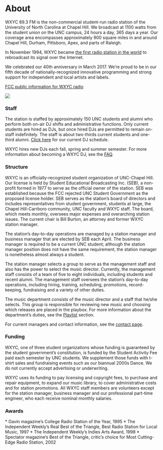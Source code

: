 
# About

WXYC 89.3 FM is the non-commercial student-run radio station of the University of North Carolina at Chapel Hill. We broadcast at 1100 watts from the student union on the UNC campus, 24 hours a day, 365 days a year. Our coverage area encompasses approximately 900 square miles in and around Chapel Hill, Durham, Pittsboro, Apex, and parts of Raleigh.

In November 1994, WXYC became [the first radio station in the world](https://wxyc.org/about/about/simulcast/) to rebroadcast its signal over the Internet.

We celebrated our 40th anniversary in March 2017. We’re proud to be in our fifth decade of nationally-recognized innovative programming and strong support for independent and local artists and labels.

[FCC public information for WXYC radio](https://publicfiles.fcc.gov/fm-profile/wxyc/)

![](/uploads/thumbnail_news-2.jpeg)

### Staff

The station is staffed by approximately 150 UNC students and alumni who perform both on-air DJ shifts and administrative functions. Only current students are hired as DJs, but once hired DJs are permitted to remain on-staff indefinitely. The staff is about two-thirds current students and one-third alumni. [Click here](https://wxyc.org/dj-schedule/) for our current DJ schedule.

WXYC hires new DJs each fall, spring and summer semester. For more information about becoming a WXYC DJ, see the [FAQ](https://wxyc.org/contact-2/).

### Structure

WXYC is an officially-recognized student organization of UNC-Chapel Hill. Our license is held by Student Educational Broadcasting Inc. (SEB), a non-profit formed in 1977 to serve as the official owner of the station. SEB was established because the FCC rejected UNC Student Government as the proposed license holder. SEB serves as the station’s board of directors and includes representatives from student government, students at large, the Chapel Hill-Carrboro community, UNC faculty and WXYC staff. The board, which meets monthly, oversees major expenses and overarching station issues. The current chair is Bill Burton, an attorney and former WXYC station manager.

The station’s day-to-day operations are managed by a station manager and business manager that are elected by SEB each April. The business manager is required to be a current UNC student; although the station manager position does not have the same requirement, the station manager is nonetheless almost always a student.

The station manager selects a group to serve as the management staff and also has the power to select the music director. Currently, the management staff consists of a team of five to eight individuals, including students and recent alumni. The management staff oversees the station’s day-to-day operations, including hiring, training, scheduling, promotions, record-keeping, fundraising and a variety of other duties.

The music department consists of the music director and a staff that he/she selects. This group is responsible for reviewing new music and choosing which releases are placed in the playbox. For more information about the department’s duties, see the [Playlist](https://wxyc.org/listen/playlist/) section.

For current managers and contact information, see the [contact page](https://wxyc.org/contact-2/).

### Funding

WXYC, one of three student organizations whose funding is guaranteed by the student government’s constitution, is funded by the Student Activity Fee paid each semester by UNC students. We supplement those funds with t-shirt sales and fundraising events such as our biannual 2000s Dance. We do not currently accept advertising or underwriting.

WXYC uses its funding to pay licensing and copyright fees, to purchase and repair equipment, to expand our music library, to cover administrative costs and for station promotions. All WXYC staff members are volunteers except for the station manager, business manager and our professional part-time engineer, who each receive nominal monthly salaries.

### Awards

\* Gavin magazine’s College Radio Station of the Year, 1995
\* The Independent Weekly’s Real Best of the Triangle, Best Radio Station for Local Music, 1997
\* The Independent Weekly’s Indies Arts Award, 1998
\* Spectator magazine’s Best of the Triangle, critic’s choice for Most Cutting-Edge Radio Station, 2002
